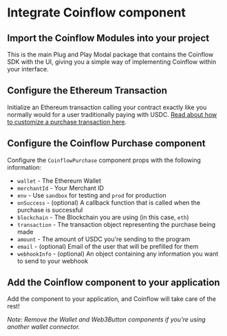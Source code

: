
<Intro />
<InstallEth />
<EthWallet />

# Integrate Coinflow component

<ContentBlock filePath="src/App.vue" highlight="2-6">

## Import the Coinflow Modules into your project

This is the main Plug and Play Modal package that contains the Coinflow SDK with the UI, giving you a simple way of implementing Coinflow within your interface.

</ContentBlock>

<ContentBlock filePath="src/App.vue" highlight="19-47">

## Configure the Ethereum Transaction

Initialize an Ethereum transaction calling your contract exactly like you normally would for a user traditionally paying
with USDC. [Read about how to customize a purchase transaction here](https://docs.coinflow.cash/docs/evm).
</ContentBlock>

<ContentBlock filePath="src/App.vue" highlight="49-59">

## Configure the Coinflow Purchase component

Configure the `CoinflowPurchase` component props with the following information:

- `wallet` - The Ethereum Wallet
- `merchantId` - Your Merchant ID
- `env` - Use `sandbox` for testing and `prod` for production
- `onSuccess` - (optional) A callback function that is called when the purchase is successful
- `blockchain` - The Blockchain you are using (in this case, `eth`)
- `transaction` - The transaction object representing the purchase being made
- `amount` - The amount of USDC you're sending to the program
- `email` - (optional) Email of the user that will be prefilled for them
- `webhookInfo` - (optional) An object containing any information you want to send to your webhook


</ContentBlock>

<ContentBlock filePath="src/App.tsx" highlight="62-77">

## Add the Coinflow component to your application

Add the component to your application, and Coinflow will take care of the rest!

*Note: Remove the Wallet and Web3Button components if you're using another wallet connector.*

</ContentBlock>
